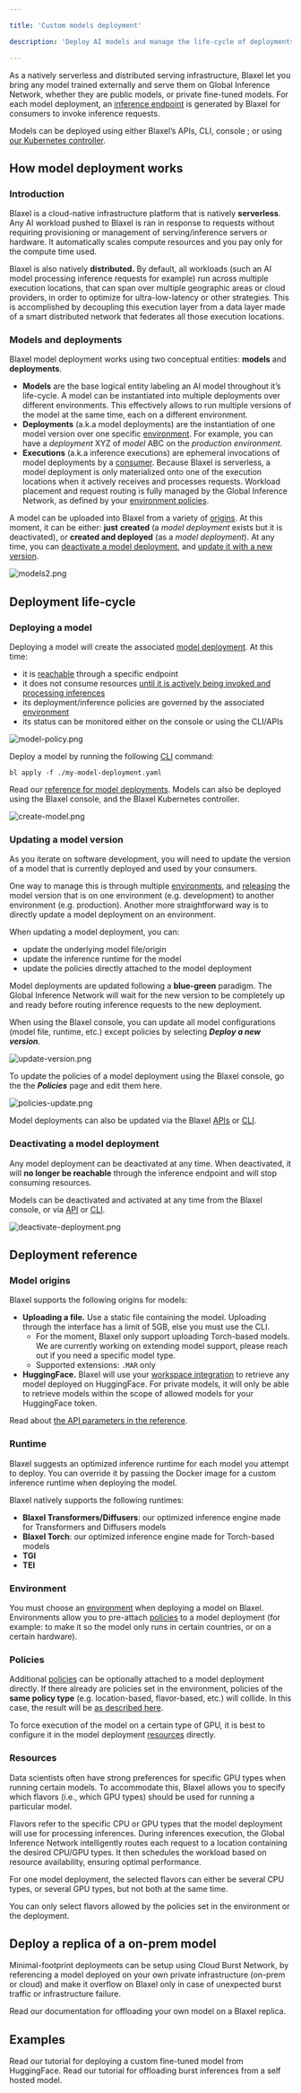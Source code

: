 ```yaml
---

title: 'Custom models deployment'

description: 'Deploy AI models and manage the life-cycle of deployments in production.'

---
```


As a natively serverless and distributed serving infrastructure, Blaxel let you bring any model trained externally and serve them on Global Inference Network, whether they are public models, or private fine-tuned models. For each model deployment, an [inference endpoint](../Overview) is generated by Blaxel for consumers to invoke inference requests. 

Models can be deployed using either Blaxel’s APIs, CLI, console ; or using [our Kubernetes controller](https://www.notion.so/13847e47b1ea81dab2eefb5694f621ef?pvs=21).

## How model deployment works

### Introduction

Blaxel is a cloud-native infrastructure platform that is natively **serverless**. Any AI workload pushed to Blaxel is ran in response to requests without requiring provisioning or management of serving/inference servers or hardware. It automatically scales compute resources and you pay only for the compute time used.

Blaxel is also natively **distributed.** By default, all workloads (such an AI model processing inference requests for example) run across multiple execution locations, that can span over multiple geographic areas or cloud providers, in order to optimize for ultra-low-latency or other strategies. This is accomplished by decoupling this execution layer from a data layer made of a smart distributed network that federates all those execution locations.

### Models and deployments

Blaxel model deployment works using two conceptual entities: **models** and **deployments**.

- **Models** are the base logical entity labeling an AI model throughout it’s life-cycle. A model can be instantiated into multiple deployments over different environments. This effectively allows to run multiple versions of the model at the same time, each on a different environment.
- **Deployments** (a.k.a model deployments) are the instantiation of one model version over one specific [environment](../Model-Governance/Environments). For example, you can have a *deployment* XYZ of *model* ABC on the *production environment*.
- **Executions** (a.k.a inference executions) are ephemeral invocations of model deployments by a [consumer](Query-a-model%2013847e47b1ea81cead6ce786a80b2a2f). Because Blaxel is serverless, a model deployment is only materialized onto one of the execution locations when it actively receives and processes requests. Workload placement and request routing is fully managed by the Global Inference Network, as defined by your [environment policies](../Model-Governance/Environments).

A model can be uploaded into Blaxel from a variety of [origins](#model-origins). At this moment, it can be either: **just** **created** (a *model deployment* exists but it is deactivated), or **created and deployed** (as a *model deployment*). At any time, you can [deactivate a model deployment](Model-deployment%2013847e47b1ea8103a274c27cff3de584), and [update it with a new version](Model-deployment).

![models2.png](Model-deployment/models2.png)

## Deployment life-cycle

### Deploying a model

Deploying a model will create the associated [model deployment](Model-deployment). At this time: 

- it is [reachable](Query-a-model) through a specific endpoint
- it does not consume resources [until it is actively being invoked and processing inferences](Query-a-model)
- its deployment/inference policies are governed by the associated [environment](../Model-Governance/Environments)
- its status can be monitored either on the console or using the CLI/APIs

![model-policy.png](Model-deployment/model-policy.png)

Deploy a model by running the following [CLI](https://docs.blaxel.ai/cli-reference/bl_apply) command:

```
bl apply -f ./my-model-deployment.yaml
```

Read our [reference for model deployments](https://docs.blaxel.ai/api-reference/models/create-or-update-model-deployment). Models can also be deployed using the Blaxel console, and the Blaxel Kubernetes controller. 

![create-model.png](Model-deployment/create-model.png)

### Updating a model version

As you iterate on software development, you will need to update the version of a model that is currently deployed and used by your consumers.

One way to manage this is through multiple [environments](../Model-Governance/Environments%2013847e47b1ea81ac9677d81f847741bd), and [releasing](Model-deployment) the model version that is on one environment (e.g. development) to another environment (e.g. production). Another more straightforward way is to directly update a model deployment on an environment.

When updating a model deployment, you can:

- update the underlying model file/origin
- update the inference runtime for the model
- update the policies directly attached to the model deployment

Model deployments are updated following a **blue-green** paradigm. The Global Inference Network will wait for the new version to be completely up and ready before routing inference requests to the new deployment.

When using the Blaxel console, you can update all model configurations (model file, runtime, etc.) except policies by selecting ***Deploy a new version***.

![update-version.png](Model-deployment/update-version.png)

To update the policies of a model deployment using the Blaxel console, go the the ***Policies*** page and edit them here.

![policies-update.png](Model-deployment/policies-update.png)

Model deployments can also be updated via the Blaxel [APIs](https://docs.blaxel.ai/api-reference/models/create-or-update-model-deployment) or [CLI](https://docs.blaxel.ai/cli-reference/bl_apply).

### Deactivating a model deployment

Any model deployment can be deactivated at any time. When deactivated, it will **no longer be reachable** through the inference endpoint and will stop consuming resources. 

Models can be deactivated and activated at any time from the Blaxel console, or via [API](https://docs.blaxel.ai/api-reference/models/create-or-update-model-deployment) or [CLI](https://docs.blaxel.ai/cli-reference/bl_apply).

![deactivate-deployment.png](../Agents/Deploy-an-agent/deactivate-deployment.png)

## Deployment reference

### Model origins

Blaxel supports the following origins for models:

- **Uploading a file.** Use a static file containing the model. Uploading through the interface has a limit of 5GB, else you must use the CLI.
    - For the moment, Blaxel only support uploading Torch-based models. We are currently working on extending model support, please reach out if you need a specific model type.
    - Supported extensions: `.MAR` only
- **HuggingFace.** Blaxel will use your [workspace integration](../Integrations/HuggingFace) to retrieve any model deployed on HuggingFace. For private models, it will only be able to retrieve models within the scope of allowed models for your HuggingFace token.

Read about [the API parameters in the reference](https://docs.blaxel.ai/api-reference/models/create-or-update-model-deployment).

### Runtime

Blaxel suggests an optimized inference runtime for each model you attempt to deploy. You can override it by passing the Docker image for a custom inference runtime when deploying the model.

Blaxel natively supports the following runtimes:

- **Blaxel Transformers/Diffusers**: our optimized inference engine made for Transformers and Diffusers models
- **Blaxel Torch**: our optimized inference engine made for Torch-based models
- **TGI**
- **TEI**

### Environment

You must choose an [environment](../Model-Governance/Environments%2013847e47b1ea81ac9677d81f847741bd) when deploying a model on Blaxel. Environments allow you to pre-attach [policies](../Model-Governance/Policies) to a model deployment (for example: to make it so the model only runs in certain countries, or on a certain hardware). 

### Policies

Additional [policies](../Model-Governance/Policies%2013847e47b1ea817daa5bcd58129a9bdb) can be optionally attached to a model deployment directly. If there already are policies set in the environment, policies of the **same policy type** (e.g. location-based, flavor-based, etc.) will collide. In this case, the result will be [as described here](../Model-Governance/Policies).

<Tip>To force execution of the model on a certain type of GPU, it is best to configure it in the model deployment [resources](Model-deployment) directly.</Tip>

### Resources

Data scientists often have strong preferences for specific GPU types when running certain models. To accommodate this, Blaxel allows you to specify which flavors (i.e., which GPU types) should be used for running a particular model.

Flavors refer to the specific CPU or GPU types that the model deployment will use for processing inferences. During inferences execution, the Global Inference Network intelligently routes each request to a location containing the desired CPU/GPU types. It then schedules the workload based on resource availability, ensuring optimal performance.

For one model deployment, the selected flavors can either be several CPU types, or several GPU types, but not both at the same time.

<Note>You can only select flavors allowed by the policies set in the environment or the deployment.</Note>

## Deploy a replica of a on-prem model

Minimal-footprint deployments can be setup using Cloud Burst Network, by referencing a model deployed on your own private infrastructure (on-prem or cloud) and make it overflow on Blaxel only in case of unexpected burst traffic or infrastructure failure.

<Card title="Deploy a replica for your own model" icon="book" href="/Models/Cloud-Burst-Network/Model-overflow">
Read our documentation for offloading your own model on a Blaxel replica.
</Card>

## Examples

<Card title="Deploy a custom model" icon="book-open" href="/Examples/Deploy-a-custom-model-from-HuggingFace" horizontal="true">
Read our tutorial for deploying a custom fine-tuned model from HuggingFace.
</Card>

<Card title="Offload requests from a self-hosted model" icon="book-open" href="/Examples/Offload-burst-inferences-from-a-self-hosted-model" horizontal="true">
Read our tutorial for offloading burst inferences from a self hosted model.
</Card>